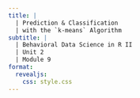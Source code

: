 ```yaml
---
title: |
  | Prediction & Classification
  | with the `k-means` Algorithm
subtitle: | 
  | Behavioral Data Science in R II
  | Unit 2
  | Module 9
format: 
  revealjs:
    css: style.css
---
```


## 


